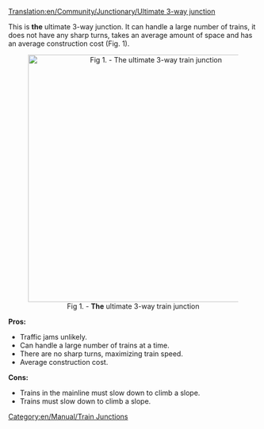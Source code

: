[[Translation:en/Community/Junctionary/Ultimate 3-way junction]]
{{en/Community/Junctionary/Navigation}}

This is '''the''' ultimate 3-way junction. It can handle a large number of trains, it does not have any sharp turns, takes an average amount of space and has an average construction cost (Fig. 1).

<center>[[File:en/Community/Junctionary/Ultimate 3way junction.png|center|500px|Fig 1. - '''The''' ultimate 3-way train junction]]</center>

'''Pros:'''
*Traffic jams unlikely.
*Can handle a large number of trains at a time.
*There are no sharp turns, maximizing train speed.
*Average construction cost.

'''Cons:'''
*Trains in the mainline must slow down to climb a slope.
*Trains must slow down to climb a slope.

[[Category:en/Manual/Train Junctions]]